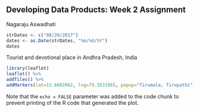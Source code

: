 
## Developing Data Products: Week 2 Assignment
Nagaraju Aswadhati
```r
strDates <- c("08/20/2017")
dates <- as.Date(strDates, "%m/%d/%Y") 
dates
```

Tourist and devotional place in Andhra Pradesh, India


```r
library(leaflet)
leaflet() %>%
addTiles() %>%
addMarkers(lat=13.6802062, lng=79.3531965, popup="Tirumala, Tirupathi")
```

Note that the `echo = FALSE` parameter was added to the code chunk to prevent printing of the R code that generated the plot.
